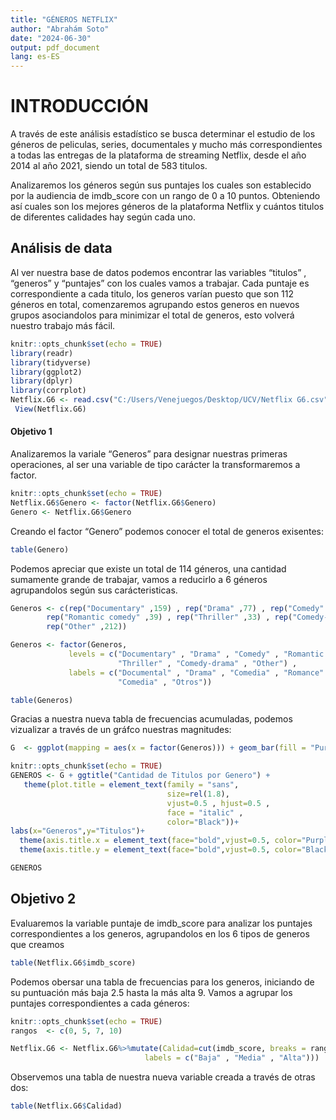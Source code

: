 ```yaml
---
title: "GÉNEROS NETFLIX"
author: "Abrahám Soto"
date: "2024-06-30"
output: pdf_document
lang: es-ES
---
```


\pagebreak

# INTRODUCCIÓN

A través de este análisis estadístico se busca determinar el estudio de los géneros de peliculas, series, documentales y mucho más correspondientes a todas las entregas de la plataforma de streaming Netflix, desde el año 2014 al año 2021, siendo un total de 583 titulos.

Analizaremos los géneros según sus puntajes los cuales son establecido por la audiencia de imdb_score con un rango de 0 a 10 puntos. Obteniendo así cuales son los mejores géneros de la plataforma Netflix y cuántos titulos de diferentes calidades hay según cada uno.

## Análisis de data

Al ver nuestra base de datos podemos encontrar las variables "titulos" , "generos" y "puntajes" con los cuales vamos a trabajar. Cada puntaje es correspondiente a cada titulo, los generos varían puesto que son 112 géneros en total, comenzaremos agrupando estos generos en nuevos grupos asociandolos para minimizar el total de generos, esto volverá nuestro trabajo más fácil.


```r
knitr::opts_chunk$set(echo = TRUE)
library(readr)
library(tidyverse)
library(ggplot2)
library(dplyr)
library(corrplot)
Netflix.G6 <- read.csv("C:/Users/Venejuegos/Desktop/UCV/Netflix G6.csv", sep=";")
 View(Netflix.G6) 
```


#### Objetivo 1


Analizaremos la variale "Generos" para designar nuestras primeras operaciones, al ser una variable de tipo carácter la transformaremos a factor.

```r
knitr::opts_chunk$set(echo = TRUE)
Netflix.G6$Genero <- factor(Netflix.G6$Genero)
Genero <- Netflix.G6$Genero
```

Creando el factor "Genero" podemos conocer el total de generos exisentes:

```r
table(Genero)
```

Podemos apreciar que existe un total de 114 géneros, una cantidad sumamente grande de trabajar, vamos a reducirlo a 6 géneros agrupandolos según sus carácteristicas.

```r
Generos <- c(rep("Documentary" ,159) , rep("Drama" ,77) , rep("Comedy" ,49) , 
        rep("Romantic comedy" ,39) , rep("Thriller" ,33) , rep("Comedy-drama" ,14) ,
        rep("Other" ,212))
```

```r
Generos <- factor(Generos,
             levels = c("Documentary" , "Drama" , "Comedy" , "Romantic comedy" , 
                        "Thriller" , "Comedy-drama" , "Other") ,
             labels = c("Documental" , "Drama" , "Comedia" , "Romance" , "Thriller" ,
                        "Comedia" , "Otros"))

```


```r
table(Generos)
```

Gracias a nuestra nueva tabla de frecuencias acumuladas, podemos vizualizar a través de un gráfco nuestras magnitudes:

```r
G  <- ggplot(mapping = aes(x = factor(Generos))) + geom_bar(fill = "Purple") + coord_flip()
```

```r
knitr::opts_chunk$set(echo = TRUE)
GENEROS <- G + ggtitle("Cantidad de Titulos por Genero") +
   theme(plot.title = element_text(family = "sans", 
                                   size=rel(1.8),
                                   vjust=0.5 , hjust=0.5 ,
                                   face = "italic" ,
                                   color="Black"))+
labs(x="Generos",y="Titulos")+
  theme(axis.title.x = element_text(face="bold",vjust=0.5, color="Purple", size=rel(1.5)))+
  theme(axis.title.y = element_text(face="bold",vjust=0.5, color="Black", size=rel(1.5)))
```

```r
GENEROS
```


## Objetivo 2

Evaluaremos la variable puntaje de imdb_score para analizar los puntajes correspondientes a los generos, agrupandolos en los 6 tipos de generos que creamos

```r
table(Netflix.G6$imdb_score)
```

Podemos obersar una tabla de frecuencias para los generos, iniciando de su puntuación más baja 2.5 hasta la más alta 9. Vamos a agrupar los puntajes correspondientes a cada géneros:

```r
knitr::opts_chunk$set(echo = TRUE)
rangos  <- c(0, 5, 7, 10)

Netflix.G6 <- Netflix.G6%>%mutate(Calidad=cut(imdb_score, breaks = rangos,
                              labels = c("Baja" , "Media" , "Alta")))


```
Observemos una tabla de nuestra nueva variable creada a través de otras dos:

```r
table(Netflix.G6$Calidad)
```

